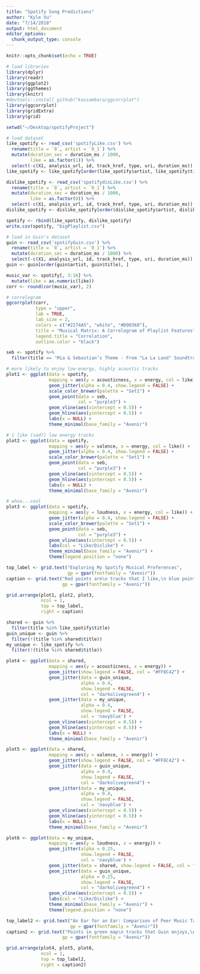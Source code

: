 ```yaml
---
title: "Spotify Song Predictions"
author: "Kyle Vu"
date: "7/14/2018"
output: html_document
editor_options:
  chunk_output_type: console
---
```


```r
knitr::opts_chunk$set(echo = TRUE)
```

```r
# load libraries
library(dplyr)
library(readr)
library(ggplot2)
library(ggthemes)
library(knitr)
#devtools::install_github("kassambara/ggcorrplot")
library(ggcorrplot)
library(gridExtra)
library(grid)
```

```r
setwd("~/Desktop/spotifyProject")

# load dataset
like_spotify <- read_csv('spotifyLike.csv') %>%
  rename(title = `0`, artist = `0_1`) %>%
  mutate(duration_sec = duration_ms / 1000,
         like = as.factor(1)) %>%
  select(-c(X1, analysis_url, id, track_href, type, uri, duration_ms))
like_spotify <- like_spotify[order(like_spotify$artist, like_spotify$title), ]

dislike_spotify <- read_csv('spotifydisLike.csv') %>%
  rename(title = `0`, artist = `0_1`) %>%
  mutate(duration_sec = duration_ms / 1000,
         like = as.factor(0)) %>%
  select(-c(X1, analysis_url, id, track_href, type, uri, duration_ms))
dislike_spotify <- dislike_spotify[order(dislike_spotify$artist, dislike_spotify$title), ]

spotify <- rbind(like_spotify, dislike_spotify)
write.csv(spotify, "bigPlaylist.csv")

# load in Guin's dataset
guin <- read_csv('spotifyGuin.csv') %>%
  rename(title = `0`, artist = `0_1`) %>%
  mutate(duration_sec = duration_ms / 1000) %>%
  select(-c(X1, analysis_url, id, track_href, type, uri, duration_ms))
guin <- guin[order(guin$artist, guin$title), ]
```

```r
music_var <- spotify[, 3:16] %>%
  mutate(like = as.numeric(like))
corr <- round(cor(music_var), 2)

# correlogram
ggcorrplot(corr,
           type = "upper",
           lab = TRUE,
           lab_size = 2,
           colors = c("#2274A5", "white", "#D90368"),
           title = "Musical Matrix: A Correlogram of Playlist Features",
           legend.title = "Correlation",
           outline.color = "black")
```

```r
seb <- spotify %>%
  filter(title == 'Mia & Sebastian’s Theme - From "La La Land" Soundtrack')
```

```r
# more likely to enjoy low-energy, highly acoustic tracks
plot1 <- ggplot(data = spotify,
                mapping = aes(y = acousticness, x = energy, col = like)) +
                geom_jitter(alpha = 0.4, show.legend = FALSE) +
                scale_color_brewer(palette = "Set1") +
                geom_point(data = seb,
                           col = "purple3") +
                geom_vline(aes(xintercept = 0.5)) +
                geom_hline(aes(yintercept = 0.5)) +
                labs(x = NULL) +
                theme_minimal(base_family = "Avenir")

# i like (sad?) low energy tracks
plot2 <- ggplot(data = spotify,
                mapping = aes(y = valence, x = energy, col = like)) +
                geom_jitter(alpha = 0.4, show.legend = FALSE) +
                scale_color_brewer(palette = "Set1") +
                geom_point(data = seb,
                           col = "purple3") +
                geom_vline(aes(xintercept = 0.5)) +
                geom_hline(aes(yintercept = 0.5)) +
                labs(x = NULL) +
                theme_minimal(base_family = "Avenir")

# whoa...cool
plot3 <- ggplot(data = spotify,
                mapping = aes(y = loudness, x = energy, col = like)) +
                geom_jitter(alpha = 0.4, show.legend = FALSE) +
                scale_color_brewer(palette = "Set1") +
                geom_point(data = seb,
                           col = "purple3") +
                geom_vline(aes(xintercept = 0.5)) +
                labs(col = "Like/Dislike") +
                theme_minimal(base_family = "Avenir") +
                theme(legend.position = "none")
```

```r
top_label <- grid.text("Exploring My Spotify Musical Preferences",
                       gp = gpar(fontfamily = "Avenir"))
caption <- grid.text("Red points are\n tracks that I like,\n blue points ones\n I dislike.\n\n We can\n observe that I'm\n more likely to\n enjoy mellow\n songs that match\n my disposition.",
                     gp = gpar(fontfamily = "Avenir"))

grid.arrange(plot1, plot2, plot3,
             ncol = 1,
             top = top_label,
             right = caption)
```

```r
shared <- guin %>%
  filter(title %in% like_spotify$title)
guin_unique <- guin %>%
  filter(!(title %in% shared$title))
my_unique <- like_spotify %>%
  filter(!(title %in% shared$title))
```

```r
plot4 <- ggplot(data = shared,
                mapping = aes(y = acousticness, x = energy)) +
                geom_jitter(show.legend = FALSE, col = "#FF8C42") +
                geom_jitter(data = guin_unique, 
                            alpha = 0.4, 
                            show.legend = FALSE,
                            col = "darkolivegreen4") +
                geom_jitter(data = my_unique,
                            alpha = 0.4, 
                            show.legend = FALSE,
                            col = 'navyblue') +
                geom_vline(aes(xintercept = 0.5)) +
                geom_hline(aes(yintercept = 0.5)) +
                labs(x = NULL) +
                theme_minimal(base_family = "Avenir")

plot5 <- ggplot(data = shared,
                mapping = aes(y = valence, x = energy)) +
                geom_jitter(show.legend = FALSE, col = "#FF8C42") +
                geom_jitter(data = guin_unique, 
                            alpha = 0.4, 
                            show.legend = FALSE,
                            col = "darkolivegreen4") +
                geom_jitter(data = my_unique,
                            alpha = 0.4, 
                            show.legend = FALSE,
                            col = 'navyblue') +
                geom_vline(aes(xintercept = 0.5)) +
                geom_hline(aes(yintercept = 0.5)) +
                labs(x = NULL) +
                theme_minimal(base_family = "Avenir")

plot6 <- ggplot(data = my_unique,
                mapping = aes(y = loudness, x = energy)) +
                geom_jitter(alpha = 0.25, 
                            show.legend = FALSE,
                            col = 'navyblue') +
                geom_jitter(data = shared, show.legend = FALSE, col = "#FF8C42") +
                geom_jitter(data = guin_unique,
                            alpha = 0.25, 
                            show.legend = FALSE,
                            col = "darkolivegreen4") +
                geom_vline(aes(xintercept = 0.5)) +
                labs(col = "Like/Dislike") +
                theme_minimal(base_family = "Avenir") +
                theme(legend.position = "none")
```

```r
top_label2 <- grid.text("An Ear for an Ear: Comparison of Peer Music Taste",
                        gp = gpar(fontfamily = "Avenir"))
caption2 <- grid.text("Points in green map\n tracks that Guin enjoys,\n navy points ones \nthat I liked. \n\nOrange points are \nsongs that we \nmutually saved.\n\n Apparently, we're \nboth big fans \nof Frank Ocean \nand Tame Impala.",
                     gp = gpar(fontfamily = "Avenir"))

grid.arrange(plot4, plot5, plot6,
             ncol = 1,
             top = top_label2,
             right = caption2)
```